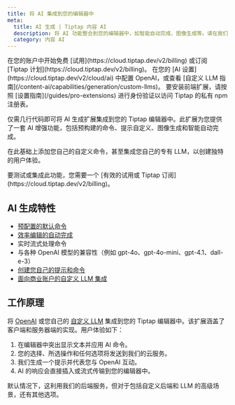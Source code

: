 ```yaml
---
title: 将 AI 集成到您的编辑器中
meta:
  title: AI 生成 | Tiptap 内容 AI
  description: 将 AI 功能整合到您的编辑器中，如智能自动完成、图像生成等。请在我们的文档中阅读更多信息。
  category: 内容 AI
---
```



<Requirements>
    <RequirementItem label="1. 激活试用或订阅">
        在您的账户中开始免费 [试用](https://cloud.tiptap.dev/v2/billing) 或订阅 [Tiptap 计划](https://cloud.tiptap.dev/v2/billing)。
    </RequirementItem>
    <RequirementItem label="2. 集成 AI 提供者">
        在您的 [AI 设置](https://cloud.tiptap.dev/v2/cloud/ai) 中配置 OpenAI，或查看 [自定义 LLM 指南](/content-ai/capabilities/generation/custom-llms)。
    </RequirementItem>
    <RequirementItem label="3. 从私有注册表安装">
        要安装前端扩展，请按照 [设置指南](/guides/pro-extensions) 进行身份验证以访问 Tiptap 的私有 npm 注册表。
    </RequirementItem>
</Requirements>

仅需几行代码即可将 AI 生成扩展集成到您的 Tiptap 编辑器中。此扩展为您提供了一套 AI 增强功能，包括预构建的命令、提示自定义、图像生成和智能自动完成。

在此基础上添加您自己的自定义命令，甚至集成您自己的专有 LLM，以创建独特的用户体验。

<CodeDemo isPro path="/Extensions/AiCommands" />

<Callout title="集成或测试 AI 生成" variant="warning">
    要测试或集成此功能，您需要一个 [有效的试用或 Tiptap 订阅](https://cloud.tiptap.dev/v2/billing)。
</Callout>

## AI 生成特性

- [预配置的默认命令](/content-ai/capabilities/generation/text-generation)
- [效率编辑的自动完成](/content-ai/capabilities/generation/text-generation/autocompletion)
- 实时流式处理命令
- 与各种 OpenAI 模型的兼容性（例如 gpt-4o、gpt-4o-mini、gpt-4.1、dall-e-3）
- [创建您自己的提示和命令](/content-ai/capabilities/generation/text-generation/custom-commands)
- [面向商业账户的自定义 LLM 集成](/content-ai/capabilities/generation/custom-llms)

## 工作原理

将 [OpenAI](/content-ai/capabilities/generation/install) 或您自己的 [自定义 LLM](/content-ai/capabilities/generation/custom-llms) 集成到您的 Tiptap 编辑器中。该扩展涵盖了客户端和服务器端的实现。用户体验如下：

1. 在编辑器中突出显示文本并应用 AI 命令。
2. 您的选择、所选操作和任何选项将发送到我们的云服务。
3. 我们生成一个提示并代表您与 OpenAI 互动。
4. AI 的响应会直接插入或流式传输到您的编辑器中。

默认情况下，这利用我们的后端服务，但对于包括自定义后端和 LLM 的高级场景，还有其他选项。